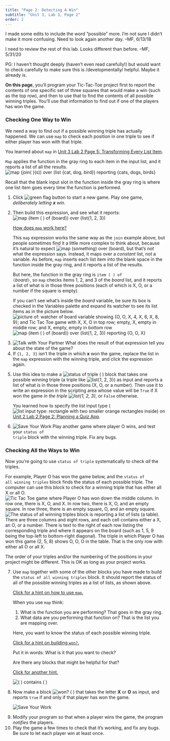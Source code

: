 ```yaml
---
title: "Page 2: Detecting A Win"
subtitle: "Unit 3, Lab 3, Page 2"
order: 2
---
```


::: todo
<p>I made some edits to include the word "possible" more. I'm not sure I
didn't make it more confusing. Need to look again another day. --MF,
6/13/18</p>

<p>I need to review the rest of this lab. Looks different than before.
--MF, 5/31/20</p>

<p>PG: I haven't thought deeply (haven't even read carefully!) but would
want to check carefully to make sure this is /developmentally/ helpful.
Maybe it already is.</p>
:::

::: learn
<p><strong>On this page</strong>, you'll program your Tic-Tac-Toe
project first to report the contents of one specific set of three
squares that would make a win (such as the top row), and then to use
that to find the contents of all possible winning triples. You'll use
that information to find out if one of the players has won the game.</p>
:::

<h3>Checking One Way to Win</h3>

<p>We need a way to find out if a possible winning triple has actually
happened. We can use <code>map</code> to check each position in one
triple to see if either player has won with that triple.</p>

::: endnote
<p>You learned about <code>map</code> in
<a href="/unit-3/lab-2/5-mapping-over-list.html" title="Unit 3 Lab 2 Page 5: Transforming Every List Item">Unit
3 Lab 2 Page 5: Transforming Every List Item</a>.</p>

<p><code>Map</code> applies the function in the gray ring to each item
in the input list, and it reports a list of all the results.<br />
<img src="/img/3-lists/map-example-2.png" title="map (join( )(s)) over (list {cat, dog, bird}) reporting {cats, dogs, birds}" alt="map (join( )(s)) over (list {cat, dog, bird}) reporting {cats, dogs, birds}" class="indent"/></p>

<p>Recall that the blank input slot in the function inside the gray ring
is where one list item goes every time the function is performed.</p>
:::

::: forYouToDo
<ol start="1">

<li>Click
<img src="/img/1-introduction/green-flag_button.png" title="green flag button" alt="green flag button"/>
to start a new game. Play one game, <em>deliberately letting
<strong>x</strong> win</em>.</li>

<li>

Then build this expression, and see what it reports:<br />
<img src="/img/3-lists/map-item-board.png" title="map (item ( ) of (board)) over (list{1, 2, 3})" alt="map (item ( ) of (board)) over (list{1, 2, 3})" class="indent"/><br />

::: endnote
<a href="#hint-map-item" data-bs-toggle="collapse" title="How does map work here?">How
does <code>map</code> work here?</a>

::: {#hint-map-item .collapse}
<p>This <code>map</code> expression works the same way as the
<code>join</code> example above, but people sometimes find it a little
more complex to think about, because it's natural to expect
<img src="/img/3-lists/map-over-board.png" title="map (something) over (board)" alt="map (something) over (board)"/>,
but that's <em>not</em> what the expression says. Instead, it maps over
a <em>constant</em> list, not a variable. As before, <code>map</code>
inserts each list item into the blank space in the function inside the
gray ring, and it reports a list of the results.</p>

<p>But here, the function in the gray ring is <code>item ( ) of
(</code><var>board</var><code>)</code>, so <code>map</code> checks items
1, 2, and 3 of the <var>board</var> list, and it reports a list of what
is in those three positions (each of which is X, O, or a number if the
square is empty).</p>

<p>If you can't see what's inside the <var>board</var> variable, be sure
its box is checked in the Variables palette and expand its watcher to
see its list items as in the picture below.<br />
<img src="/img/3-lists/ttt-board-var.png" title="picture of: watcher of board variable showing {O, O, X, 4, X, 6, X, 8, 9}; and Tic Tac Toe game with X, X, O in top row; empty, X, empty in middle row; and X, empty, empty in bottom row" alt="picture of: watcher of board variable showing {O, O, X, 4, X, 6, X, 8, 9}; and Tic Tac Toe game with X, X, O in top row; empty, X, empty in middle row; and X, empty, empty in bottom row" class="indent noshadow"/>
<img src="/img/3-lists/map-item-board-reporting.png" title="map (item ( ) of (board)) over (list{1, 2, 3}) reporting {O, O, X}" alt="map (item ( ) of (board)) over (list{1, 2, 3}) reporting {O, O, X}" class="indent"/><br /></p>
:::
:::

</li>

<li><img src="/img/icons/talk-with-your-partner.png" title="Talk with Your Partner" alt="Talk with Your Partner" class="inline"/>
What does the result of that expression tell you about the state of the
game?</li>

<li>If <code>{1, 2, 3}</code> isn't the triple in which
<strong>x</strong> won the game, replace the list in the
<code>map</code> expression with the winning triple, and click the
expression again.</li>

<li>

Use this idea to make a
<img src="/img/3-lists/status-of-triple.png" title="status of triple ( )" alt="status of triple ( )"/>
block that takes one possible winning triple (a triple like
<img src="/img/3-lists/{1,2,3}.png" title="list{1, 2, 3}" alt="list{1, 2, 3}"/>)
as input and reports a list of what is in those three positions (X, O,
or a number). Then use it to write an expression in the scripting area
whose value will be <code>True</code> if X won the game <em>in the
triple
<img src="/img/3-lists/{1,2,3}.png" title="list{1, 2, 3}" alt="list{1, 2, 3}"/>,</em>
or <code>False</code> otherwise.

::: endnote
You learned how to specify the list input type
(<img src="/img/3-lists/list_input_slot.png" title="list input type: rectangle with two smaller orange rectangles inside" alt="list input type: rectangle with two smaller orange rectangles inside" class="inline"/>)
on
<a href="/unit-2/lab-2/2-quizzes.html" title="Unit 2 Lab 2 Page 2: Planning a Quiz App">Unit
2 Lab 2 Page 2: Planning a Quiz App</a>.
:::

</li>

<li><img src="/img/icons/save-mini.png" title="Save Your Work" alt="Save Your Work" class="float-end"/>
Play another game where player O wins, and test your <code>status of
triple</code> block with the winning triple. Fix any bugs.</li>

</ol>
:::

<h3>Checking All the Ways to Win</h3>

<p>Now you're going to use <code>status of triple</code> systematically
to check <em>all</em> the triples.</p>

<p>For example, Player O has won the game below, and the <code>status of
all winning triples</code> block finds the status of each possible
triple. The computer can use this block to check for a winning triple
that has either all X or all O.<br />
<img src="/img/3-lists/status-of-all-board.png" title="Tic Tac Toe game where Player O has won down the middle column. In row one, there is X, O, and X. In row two, there is X, O, and an empty square. In row three, there is an empty square, O, and an empty square." alt="Tic Tac Toe game where Player O has won down the middle column. In row one, there is X, O, and X. In row two, there is X, O, and an empty square. In row three, there is an empty square, O, and an empty square." class="indent noshadow"/>
<img src="/img/3-lists/status-of-all-reporting.png" title="The status of all winning triples block is reporting a list of lists (a table). There are three columns and eight rows, and each cell contains either a X, an O, or a number. There is text to the right of each row listing the corresponding triple and where it appears on the board (such as 1, 5, 9 being the top-left to bottom-right diagonal). The triple in which Player O has won this game (2, 5, 8) shows O, O, O in the table. That is the only row with either all O or all X." alt="The status of all winning triples block is reporting a list of lists (a table). There are three columns and eight rows, and each cell contains either a X, an O, or a number. There is text to the right of each row listing the corresponding triple and where it appears on the board (such as 1, 5, 9 being the top-left to bottom-right diagonal). The triple in which Player O has won this game (2, 5, 8) shows O, O, O in the table. That is the only row with either all O or all X." class="indent noshadow"/></p>

::: endnote
The order of your triples and/or the numbering of the positions in your
project might be different. This is OK as long as your project works.
:::

::: forYouToDo
<ol start="7">

<li>Use <code>map</code> together with some of the other blocks you have
made to build the <code>status of all winning triples</code> block. It
should report the status of all of the possible winning triples as a
list of lists, as shown above.</li>

::: endnote
<a href="#hint-status-all" data-bs-toggle="collapse" title="Click for a hint on how to use map.">Click
for a hint on how to use <code>map</code>.</a>

::: {#hint-status-all .collapse}
<p>

When you use <code>map</code> think:

<ol>

<li>What is the function you are performing? That goes in the gray
ring.</li>

<li>What data are you performing that function on? That is the list you
are mapping over.</li>

</ol>

Here, you want to know the status of each possible winning triple.

</p>
:::
:::

::: sidenoteBig
<a href="#hint-won" data-bs-toggle="collapse" title="Click for a hint on building won?.">Click
for a hint on building <code>won?</code>.</a>

::: {#hint-won .collapse}
<p>Put it in words: What is it that you want to check?</p>

<p>Are there any blocks that might be helpful for that?</p>

<p>

<a href="#hint-won-contains" data-bs-toggle="collapse" title="Click for another hint.">Click
for another hint.</a>

::: {#hint-won-contains .collapse}
<img src="/img/3-lists/contains.png" title="( ) contains ( )" alt="( ) contains ( )"/>
:::

</p>
:::
:::

<li>Now make a block
<img src="/img/3-lists/wonQ.png" title="won? ( )" alt="won? ( )"/>
that takes the letter <strong>X</strong> or <strong>O</strong> as input,
and reports <code>true</code> if and only if that player has won the
game.</li>

<img src="/img/icons/save-mini.png" title="Save Your Work" alt="Save Your Work" class="float-end"/>

<li>Modify your program so that when a player wins the game, the program
<em>notifies</em> the players.</li>

<li>Play the game a few times to check that it's working, and fix any
bugs. Be sure to let each player win at least once.</li>

</ol>
:::
